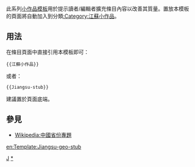<includeonly></includeonly><noinclude>{{template doc page viewed directly}}</noinclude>
<!-- 在本行下編輯模板說明 -->
此系列[[:Category:小作品模板|小作品模板]]用於提示讀者/編輯者擴充條目內容以改善其質量。置放本模板的頁面將自動加入到分類[[:Category:江蘇小作品]]。
== 用法 ==
在條目頁面中直接引用本模板即可：
<pre>{{江蘇小作品}}
</pre>
或者：
<pre>{{Jiangsu-stub}}
</pre>
建議置於頁面底端。
== 參見 ==
* [[Wikipedia:中國省份專題]]
<includeonly>
<!-- 本行下加入模板的分類 -->
[[Category:中國地理小作品模板|J]]
[[Category:江蘇小作品|*]]
<!-- 本行下加入模板的跨語言鏈接 -->
[[en:Template:Jiangsu-geo-stub]]
</includeonly>